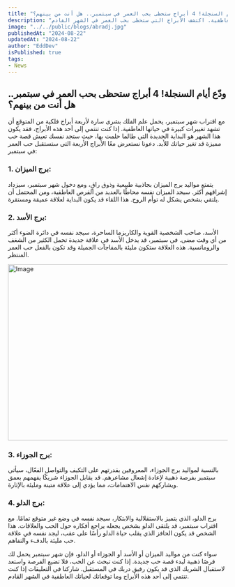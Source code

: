 ```yaml
---
title: "ودّع أيام السنجلة! 4 أبراج ستحظى بحب العمر في سبتمبر.. هل أنت من بينهم؟"
description: "مع اقتراب شهر سبتمبر، يتوقع علم الفلك أن تشهد 4 أبراج فلكية تغييرات كبيرة في حياتها العاطفية. اكتشف الأبراج التي ستحظى بحب العمر في الشهر القادم!"
image: "../../public/blogs/abradj.jpg"
publishedAt: "2024-08-22"
updatedAt: "2024-08-22"
author: "EddDev"
isPublished: true
tags: 
- News
---
```



## ودّع أيام السنجلة! 4 أبراج ستحظى بحب العمر في سبتمبر.. هل أنت من بينهم؟

مع اقتراب شهر سبتمبر، يحمل علم الفلك بشرى سارة لأربعة أبراج فلكية من المتوقع أن تشهد تغييرات كبيرة في حياتها العاطفية. إذا كنت تنتمي إلى أحد هذه الأبراج، فقد يكون هذا الشهر هو البداية الجديدة التي طالما حلمت بها، حيث ستجد نفسك تعيش قصة حب مميزة قد تغير حياتك للأبد. دعونا نستعرض معًا الأبراج الأربعة التي ستستقبل حب العمر في سبتمبر:

### 1. برج الميزان:

يتمتع مواليد برج الميزان بجاذبية طبيعية وذوق راقٍ، ومع دخول شهر سبتمبر، سيزداد إشراقهم أكثر. سيجد الميزان نفسه محاطًا بالعديد من الفرص العاطفية، ومن المحتمل أن يلتقي بشخص يشكل له توأم الروح. هذا اللقاء قد يكون البداية لعلاقة عميقة ومستقرة.

### 2. برج الأسد:

الأسد، صاحب الشخصية القوية والكاريزما الساحرة، سيجد نفسه في دائرة الضوء أكثر من أي وقت مضى. في سبتمبر، قد يدخل الأسد في علاقة جديدة تحمل الكثير من الشغف والرومانسية. هذه العلاقة ستكون مليئة بالمفاجآت الجميلة وقد تكون بالفعل حب العمر المنتظر.

[<Image
  src="/ads-1.jpg"
  width="718"
  height="404"
  alt="Image"
  sizes="100vw"
/>](https://affordspoonsgray.com/j75ssn35?key=55f12044e7cbff305d4db14598c53a3a)

### 3. برج الجوزاء:

بالنسبة لمواليد برج الجوزاء، المعروفين بقدرتهم على التكيف والتواصل الفعّال، سيأتي سبتمبر بفرصة ذهبية لإعادة إشعال مشاعرهم. قد يقابل الجوزاء شريكًا يفهمهم بعمق ويشاركهم نفس الاهتمامات، مما يؤدي إلى علاقة متينة ومليئة بالإثارة.

### 4. برج الدلو:

برج الدلو، الذي يتميز بالاستقلالية والابتكار، سيجد نفسه في وضع غير متوقع تمامًا. مع اقتراب سبتمبر، قد يلتقي الدلو بشخص يجعله يراجع أفكاره حول الحب والعلاقات. هذا الشخص قد يكون الحافز الذي يقلب حياة الدلو رأسًا على عقب، ليجد نفسه في علاقة حب مليئة بالدفء والتفاهم.

سواء كنت من مواليد الميزان أو الأسد أو الجوزاء أو الدلو، فإن شهر سبتمبر يحمل لك فرصًا ذهبية لبدء قصة حب جديدة. إذا كنت تبحث عن الحب، فلا تضيع الفرصة واستعد لاستقبال الشريك الذي قد يكون رفيق دربك في المستقبل. شاركنا في التعليقات إذا كنت تنتمي إلى أحد هذه الأبراج وما توقعاتك لحياتك العاطفية في الشهر القادم.


